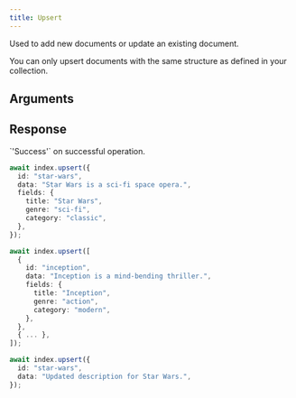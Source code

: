 ```yaml
---
title: Upsert
---
```


Used to add new documents or update an existing document.

<Note>
  You can only upsert documents with the same structure as defined in your collection.
</Note>

## Arguments

<ResponseField name="DocumentPayload" type="Document | Document[]" required>
  <Expandable>
    <ResponseField name="id" type="string | number" required>
    </ResponseField>
    <ResponseField name="data" type="string" required>
    </ResponseField>
    <ResponseField name="fields" type="Record<string, unknown>">
    </ResponseField>
  </Expandable>
</ResponseField>

## Response

<ResponseField type="str" required>
  `'Success'` on successful operation.
</ResponseField>

<RequestExample>

```typescript Single Document
await index.upsert({
  id: "star-wars",
  data: "Star Wars is a sci-fi space opera.",
  fields: {
    title: "Star Wars",
    genre: "sci-fi",
    category: "classic",
  },
});
```

```typescript Multiple Documents
await index.upsert([
  {
    id: "inception",
    data: "Inception is a mind-bending thriller.",
    fields: {
      title: "Inception",
      genre: "action",
      category: "modern",
    },
  },
  { ... },
]);
```

```typescript Update Document
await index.upsert({
  id: "star-wars",
  data: "Updated description for Star Wars.",
});
```

</RequestExample>
